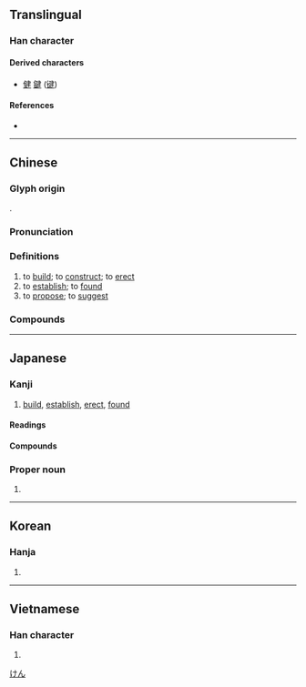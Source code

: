 {{character info/new}}
==Translingual==
{{stroke order|strokes=9}}

===Han character===
{{Han char|rn=54|rad=廴|as=06|sn=8 (Mainland), 9 (Hong Kong, Japan, Taiwan)|four=15400|canj=NKLQ|ids=⿺廴聿}}

====Derived characters====
* [[健]] [[鍵]] ([[键]])

====References====
* {{Han ref|kx=0353.040|dkj=09574|dj=0667.050|hdz=10404.100|uh=5EFA|ud=24314|bh=ABD8|bd=43992}}

----

==Chinese==
{{zh-forms|alt=迠-second round simplified}}

===Glyph origin===
{{Han etym}}
{{Han compound|廴|聿|ls=ic}}.

===Pronunciation===
{{zh-pron
|m=jiàn
|m-s=
|c=gin3
|c-t=
|g=
|h=pfs=kien
|j=
|md=gióng
|mn=kiàn
|mn-t=giêng6/giang6/giêng3/giang3
|mn-t_note=giêng6 - Chaozhou, used in {{zh-l|*福建}}; giang6 - Shantou, used in {{zh-l|*福建}}; giêng3 - Chaozhou; giang3 - Shantou
|w=2ji
|x=
|mc=y
|oc=y
|cat=v
}}

===Definitions===
{{zh-hanzi}}

# to [[build]]; to [[construct]]; to [[erect]]
# to [[establish]]; to [[found]]
# to [[propose]]; to [[suggest]]

===Compounds===
{{zh-der|五大建設|交通建設|修建|公共建設|創建|十大建設|國家建設|國建|基層建設|增建|大建|太建|夯土建築|子建|實質違建|封建|封建制度|封建思想|封建社會|小建|屋上建瓴|希臘建築|常建|建交|建制|建功|建功立事|建功立業|建商|建屋|建國|建國大綱|建國方略|建地|建坊|建坪|建安|建安七子|建安文學|建安風骨|建安體|建寅|建康|建德|建政|建教合作|建木|建材|建業|建極|建構|建樹|建檔|建漆|建照|建物|建瓴|建瓴高屋|建白|建窯|建立|建管處|建築|建築執照|建築學|建築工程|建築師|建築材料|建築業|建築法規|建築物|建置|建蔽率|建蘭|建言|建設|建設公債|建設局|建設廳|建設性|建議|建議案|建軍|建造|建都|建醮|建章|建黨|心理建設|才過子建|搭建|擴建|改建|政治建設|啟建|整建|文建會|月建|構建|營建|營建業|物質建設|現代建築|省政建設|砌塊建築|破竹建瓴|社會建設|禁建|福建|程序違建|籌建|組建|經建|經濟建設|羅馬建築|興建|違建|違章建築|重建|闢建|防火建材|高屋建瓴|新建|建新|建始|建南}}

{{zh-cat|Elementary}}

----

==Japanese==

===Kanji===
{{ja-kanji|grade=4|rs=廴06}}

# [[build]], [[establish]], [[erect]], [[found]]

====Readings====
{{ja-readings
|goon=こん
|kanon=けん
|kun=た-つ, た-てる
}}

====Compounds====
{{der3-u|lang=ja
|{{ja-r|建設|けんせつ}}
|{{ja-r|建造|けんぞう}}
|{{ja-r|建築|けんちく}}
|{{ja-r|建%具|たて%ぐ}}
|{{ja-r|土建|どけん}}
}}

===Proper noun===
{{ja-pos|proper|けん}}

# {{given name|male|lang=ja}}

[[Category:Japanese male given names|けん]]

----

==Korean==

===Hanja===
{{ko-hanja|hangeul=건|rv=geon|mr=kŏn}}

# {{defn|lang=ko|sort=廴06}}

----

==Vietnamese==

===Han character===
{{vi-hantu|[[kiến]]|rs=廴06}}

# {{defn|lang=vi|sort=廴06}}